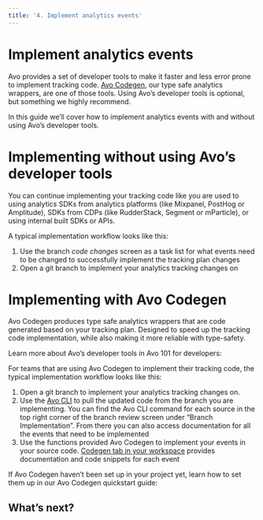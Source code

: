 ```yaml
---
title: '4. Implement analytics events'
---
```



# Implement analytics events

Avo provides a set of developer tools to make it faster and less error prone to implement tracking code. [Avo Codegen](/implementation/devs-101#avo-codegen-type-safe-analytics-wrappers), our type safe analytics wrappers, are one of those tools. Using Avo’s developer tools is optional, but something we highly recommend.

In this guide we’ll cover how to implement analytics events with and without using Avo’s developer tools.

# Implementing without using Avo’s developer tools

You can continue implementing your tracking code like you are used to using analytics SDKs from analytics platforms (like Mixpanel, PostHog or Amplitude), SDKs from CDPs (like RudderStack, Segment or mParticle), or using internal built SDKs or APIs.

A typical implementation workflow looks like this:

1. Use the branch _code changes_ screen as a task list for what events need to be changed to successfully implement the tracking plan changes
2. Open a git branch to implement your analytics tracking changes on

<PageLink
  image="/docs/images/svg/analyticsmanager.svg"
  title="Branch Code Changes"
  description="Read more on using the branch code changes screen for a simple and accurate implementation"
  href="/data-design/branches/code-changes"
/>

# Implementing with Avo Codegen

Avo Codegen produces type safe analytics wrappers that are code generated based on your tracking plan. Designed to speed up the tracking code implementation, while also making it more reliable with type-safety.

Learn more about Avo’s developer tools in Avo 101 for developers:

<PageLink
  image="/docs/images/svg/analyticsmanager.svg"
  title="Avo 101 for developers"
  description="Learn about Avo’s developer tools"
  href="/implementation/devs-101"
/>

For teams that are using Avo Codegen to implement their tracking code, the typical implementation workflow looks like this:

1. Open a git branch to implement your analytics tracking changes on.
2. Use the [Avo CLI](/implementation/cli) to pull the updated code from the branch you are implementing. You can find the Avo CLI command for each source in the top right corner of the branch review screen under “Branch Implementation”. From there you can also access documentation for all the events that need to be implemented
3. Use the functions provided Avo Codegen to implement your events in your source code. [Codegen tab in your workspace](https://www.avo.app/schemas/fwtXqAc0fCLy7b7oGW40/implement/fs/WUFObVFR4PVbZGtT1hQ5) provides documentation and code snippets for each event

If Avo Codegen haven’t been set up in your project yet, learn how to set them up in our Avo Codegen quickstart guide:

<PageLink
  image="/docs/images/svg/dev.svg"
  title="Avo Codegen overview"
  description="Start using Avo Codegen"
  href="/implementation/start-using-avo-codegen"
/>

## What’s next?

<PageLink
  image="/docs/images/svg/analyticsmanager.svg"
  title="5. Validate implementation"
  description="Learn how to validate implementation"
  href="/workflow/validate"
/>
